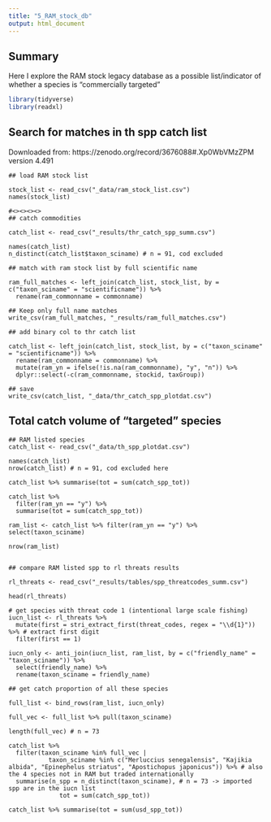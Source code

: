 ```yaml
---
title: "5_RAM_stock_db"
output: html_document
---
```


## Summary

Here I explore the RAM stock legacy database as a possible list/indicator of whether a species is "commercially targeted"

```r

library(tidyverse)
library(readxl)

```

## Search for matches in th spp catch list 

Downloaded from: https://zenodo.org/record/3676088#.Xp0WbVMzZPM
version 4.491

```match

## load RAM stock list

stock_list <- read_csv("_data/ram_stock_list.csv")
names(stock_list)

#<><><><>
## catch commodities

catch_list <- read_csv("_results/thr_catch_spp_summ.csv")

names(catch_list)
n_distinct(catch_list$taxon_sciname) # n = 91, cod excluded

## match with ram stock list by full scientific name

ram_full_matches <- left_join(catch_list, stock_list, by = c("taxon_sciname" = "scientificname")) %>%
  rename(ram_commonname = commonname)

## Keep only full name matches 
write_csv(ram_full_matches, "_results/ram_full_matches.csv")

## add binary col to thr catch list 

catch_list <- left_join(catch_list, stock_list, by = c("taxon_sciname" = "scientificname")) %>%
  rename(ram_commonname = commonname) %>%
  mutate(ram_yn = ifelse(!is.na(ram_commonname), "y", "n")) %>%
  dplyr::select(-c(ram_commonname, stockid, taxGroup))

## save
write_csv(catch_list, "_data/thr_catch_spp_plotdat.csv")

```

## Total catch volume of "targeted" species 

```total

## RAM listed species
catch_list <- read_csv("_data/th_spp_plotdat.csv")

names(catch_list)
nrow(catch_list) # n = 91, cod excluded here

catch_list %>% summarise(tot = sum(catch_spp_tot)) 

catch_list %>%
  filter(ram_yn == "y") %>%
  summarise(tot = sum(catch_spp_tot)) 

ram_list <- catch_list %>% filter(ram_yn == "y") %>% select(taxon_sciname)

nrow(ram_list) 


## compare RAM listed spp to rl threats results

rl_threats <- read_csv("_results/tables/spp_threatcodes_summ.csv")

head(rl_threats)

# get species with threat code 1 (intentional large scale fishing)
iucn_list <- rl_threats %>% 
  mutate(first = stri_extract_first(threat_codes, regex = "\\d{1}")) %>% # extract first digit
  filter(first == 1)

iucn_only <- anti_join(iucn_list, ram_list, by = c("friendly_name" = "taxon_sciname")) %>%
  select(friendly_name) %>%
  rename(taxon_sciname = friendly_name)

## get catch proportion of all these species 

full_list <- bind_rows(ram_list, iucn_only)

full_vec <- full_list %>% pull(taxon_sciname)

length(full_vec) # n = 73

catch_list %>%
  filter(taxon_sciname %in% full_vec | 
           taxon_sciname %in% c("Merluccius senegalensis", "Kajikia albida", "Epinephelus striatus", "Apostichopus japonicus")) %>% # also the 4 species not in RAM but traded internationally
  summarise(n_spp = n_distinct(taxon_sciname), # n = 73 -> imported spp are in the iucn list
              tot = sum(catch_spp_tot)) 

catch_list %>% summarise(tot = sum(usd_spp_tot)) 


```

